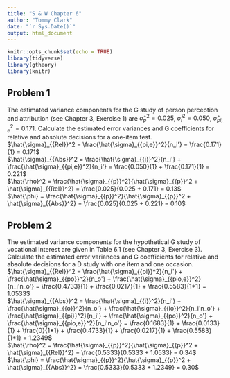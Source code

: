 ```yaml
---
title: "S & W Chapter 6"
author: "Tommy Clark"
date: "`r Sys.Date()`"
output: html_document
---
```


```r
knitr::opts_chunk$set(echo = TRUE)
library(tidyverse)
library(gtheory)
library(knitr)
```

## Problem 1
The estimated variance components for the G study of person perception and attribution (see Chapter 3, Exercise 1) are $\hat{\sigma}_{{p}}^2 = 0.025$, $\hat{\sigma}_{{i}}^2 = 0.050$, $\hat{\sigma}_{{pi,e}}^2 = 0.171$. Calculate the estimated error variances and G coefficients for relative and absolute decisions for a one-item test.\
$\hat{\sigma}_{{Rel}}^2 = \frac{\hat{\sigma}_{{pi,e}}^2}{n_i'} = \frac{0.171}{1} = 0.171$\
$\hat{\sigma}_{{Abs}}^2 = \frac{\hat{\sigma}_{{i}}^2}{n_i'} + \frac{\hat{\sigma}_{{pi,e}}^2}{n_i'} = \frac{0.050}{1} + \frac{0.171}{1} = 0.221$\
$\hat{\rho}^2 = \frac{\hat{\sigma}_{{p}}^2}{\hat{\sigma}_{{p}}^2 + \hat{\sigma}_{{Rel}}^2} = \frac{0.025}{0.025 + 0.171} = 0.13$\
$\hat{\phi} = \frac{\hat{\sigma}_{{p}}^2}{\hat{\sigma}_{{p}}^2 + \hat{\sigma}_{{Abs}}^2} = \frac{0.025}{0.025 + 0.221} = 0.10$\

## Problem 2
The estimated variance components for the hypothetical G study of vocational interest are given in Table 6.1 (see Chapter 3, Exercise 3). Calculate the estimated error variances and G coefficients for relative and absolute decisions for a D study with one item and one occasion.\
$\hat{\sigma}_{{Rel}}^2 = \frac{\hat{\sigma}_{{pi}}^2}{n_i'} + \frac{\hat{\sigma}_{{po}}^2}{n_o'} + \frac{\hat{\sigma}_{{pio,e}}^2}{n_i'n_o'} = \frac{0.4733}{1} + \frac{0.0217}{1} + \frac{0.5583}{1*1} = 1.0533$\
$\hat{\sigma}_{{Abs}}^2 = \frac{\hat{\sigma}_{{i}}^2}{n_i'} + \frac{\hat{\sigma}_{{o}}^2}{n_o'} + \frac{\hat{\sigma}_{{io}}^2}{n_i'n_o'} + \frac{\hat{\sigma}_{{pi}}^2}{n_i'} + \frac{\hat{\sigma}_{{po}}^2}{n_o'} + \frac{\hat{\sigma}_{{pio,e}}^2}{n_i'n_o'} = \frac{0.1683}{1} + \frac{0.0133}{1} + \frac{0}{1*1} +  \frac{0.4733}{1} + \frac{0.0217}{1} + \frac{0.5583}{1*1} = 1.2349$\
$\hat{\rho}^2 = \frac{\hat{\sigma}_{{p}}^2}{\hat{\sigma}_{{p}}^2 + \hat{\sigma}_{{Rel}}^2} = \frac{0.5333}{0.5333 + 1.0533} = 0.34$\
$\hat{\phi} = \frac{\hat{\sigma}_{{p}}^2}{\hat{\sigma}_{{p}}^2 + \hat{\sigma}_{{Abs}}^2} = \frac{0.5333}{0.5333 + 1.2349} = 0.30$\


